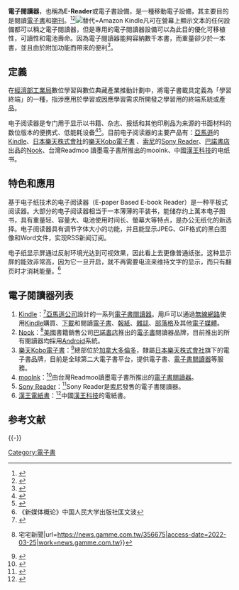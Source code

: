 
'''電子閱讀器'''，也稱為'''E-Reader'''或電子書設備，是一種移動電子設備，其主要目的是閱讀[[電子書|電子書]]和[[期刊|期刊]]。<ref>{{Cite web|title=消委會9款電子書閱讀器評比 Kindle定Kobo抵買？附手機借書教學｜科技玩物|url=https://www.hk01.com/數碼生活/597380/消委會9款電子書閱讀器評比-kindle定kobo抵買-附手機借書教學|access-date=2022-03-10|date=2021-04-06|last=天竺鼠|work=香港01|language=zh-HK}}</ref><ref>{{Cite web|title=電子書閲讀器選購推薦：mooInk、Kobo、Gaze、Kindle、Android五大平台差異一次看懂|url=https://www.techbang.com/posts/70223-e-book-reader-faces-lightweight-and-burden-free-reading-enjoyment-author-alanmon|access-date=2022-03-10|date=2019-06-12|work=T客邦|language=zh-tw}}</ref>[[File:Amazon_Kindle_3.JPG|替代=Amazon Kindle]]凡可在營幕上顯示文本的任何設備都可以稱之電子閱讀器，但是專用的電子閱讀器設備可以為此目的優化可移植性，可讀性和電池壽命。因為電子閱讀器能夠容納數千本書，而重量卻少於一本書，並且由於附加功能而帶來的便利<ref>{{Cite web|title=Ray, C. Claiborne（2011年10月24日）。"The Weight of Memory"。紐約時報  Q&A|url=https://www.nytimes.com/2011/10/25/science/25qna.html|accessdate=|author=|date=|format=|publisher=|language=en}}</ref>。

== 定義 ==
在[[經濟部工業局|經濟部工業局]]數位學習與數位典藏產業推動計劃中，將電子書載具定義為「學習終端」的一種，指涉應用於學習或因應學習需求所開發之學習用的終端系統或產品。

电子阅读器是专门用于显示以书籍、杂志、报纸和其他印刷品为来源的书面材料的数位版本的便携式、低能耗设备<ref name="電子書閲讀器知道更多一些">{{cite web|title=電子書閲讀器知道更多一些|url=http://www.boox.hk/article/know_more_about_ereader.html|publisher=BOOX.HK|author1=BOOX.HK|website=www.boox.hk}}</ref><ref>{{Cite web|title=亞馬遜Kindle入門指南：電子書快速上手的4訣竅｜數位時代 BusinessNext|url=https://www.bnext.com.tw/article/53757/kindle-reader-qa|access-date=2022-03-12|work=數位時代|language=zh-Hant-TW}}</ref>。目前电子阅读器的主要产品有：[[亚马逊公司|亞馬遜]]的[[Kindle|Kindle]]、[[日本|日本]][[樂天株式會社|樂天株式會社]]的[[樂天Kobo電子書|樂天Kobo電子書]] 、[[索尼|索尼]]的[[Sony_Reader|Sony Reader]]、[[巴諾書店|巴諾書店]]出品的[[Nook|Nook]]、台灣Readmoo 讀墨電子書所推出的mooInk、中國[[汉王科技|漢王科技]]的电纸书。

== 特色和應用 ==
基于电子纸技术的电子阅读器（E-paper Based E-book Reader）是一种平板式阅读器。大部分的电子阅读器相当于一本薄薄的平装书，能储存约上萬本电子图书，具有重量轻、容量大、电池使用时间长、螢幕大等特点，是办公无纸化的新选择。电子阅读器具有调节字体大小的功能，并且能显示JPEG、GIF格式的黑白图像和Word文件，实现RSS新闻订阅。

电子纸显示屏通过反射环境光达到可视效果，因此看上去更像普通纸张。这种显示屏的能效非常高，因为它一旦开启，就不再需要电流来维持文字的显示，而只有翻页时才消耗能量。<ref name="《新媒体概论》中国人民大学出版社匡文波">《新媒体概论》中国人民大学出版社匡文波</ref>

== 電子閱讀器列表 ==

# [[Kindle|Kindle]]：<ref>{{Cite web|title=用Kindle看新聞已不是新鮮事，但是你知道正確的姿勢嗎？|url=http://ibookfere.com/book/51474|access-date=2022-03-24|date=2019-06-24|last=ibookfere|work=爱书库|language=zh-CN}}</ref>[[亚马逊公司|亞馬遜公司]]設計的一系列[[電子書閱讀器|電子書閱讀器]]。用戶可以通過[[無線網路|無線網路]]使用[[Kindle|Kindle]]購買、[[下载|下載]]和閱讀[[电子书|電子書]]、[[報紙|報紙]]、[[杂志|雜誌]]、[[部落格|部落格]]及其他[[電子媒體|電子媒體]]。
# [[Nook|Nook]]：<ref>{{Cite web|title=力拼亞馬遜~另一款7吋小尖兵《NOOK HD平板》平價登場 {{!}} 宅宅新聞|url=https://news.gamme.com.tw/356675|access-date=2022-03-25|work=news.gamme.com.tw}}</ref>[[美国|美國]]書籍銷售公司[[巴諾書店|巴諾書店]]推出的[[电子书|電子書]]閱讀器品牌，目前推出的所有閱讀器均採用[[Android|Android]]系統。
# [[樂天Kobo電子書|樂天Kobo電子書]]：<ref>{{Cite web|title=樂天 Kobo 閱讀器機型比較│提供電子書商店隨時隨地享受閱讀|url=https://www.bearboss.com/Article/Detail/58479?lang=zh-TW|access-date=2022-03-24|work=www.bearboss.com|language=zh-TW}}</ref>總部位於[[加拿大|加拿大]][[多倫多|多倫多]]，隸屬[[日本|日本]][[樂天株式會社|樂天株式會社]]旗下的電子書品牌，目前是全球第二大電子書平台，提供電子書、[[電子書閱讀器|電子書閱讀器]]等服務。
# [[mooInk|mooInk]]：<ref>{{Cite web|title=疫情助攻 ！ 電子書平台Readmoo讀墨年營收成長6成 - 自由財經|url=https://ec.ltn.com.tw/article/breakingnews/3383382|access-date=2022-03-23|date=2020-12-16|last=自由時報電子報|work=自由時報電子報}}</ref>由台灣Readmoo讀墨電子書所推出的[[電子書閱讀器|電子書閱讀器]]。
#[[Sony_Reader|Sony Reader]]：<ref>{{Cite web|title=Sony電子書閱讀器 可觸控查生字|url=https://sites.google.com/site/finalexamofelecbooks/dian-zi-shu-xiang-guan-xin-wen-jian-ji|access-date=2022-03-24|work=sites.google.com}}</ref>Sony Reader是[[索尼|索尼]]發售的電子書閱讀器。
#[[漢王電紙書|漢王電紙書]]：<ref>{{Cite web|title=“独家揭秘汉王电纸书生产全过程(组)”-广州新闻直播|url=http://www.kdk5.com/gdxw/26399.html|access-date=2022-03-24|work=www.kdk5.com}}</ref>中國[[汉王科技|漢王科技]]的電紙書。

== 参考文献 ==
{{Reflist|30em}}

{{-}}
{{电子书}}
{{Authority control}}

[[Category:電子書|Category:電子書]]